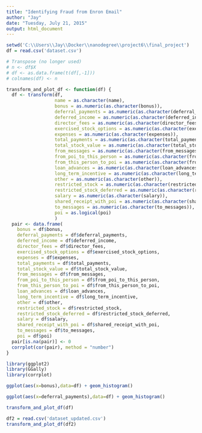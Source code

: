 ```yaml
---
title: "Identifying Fraud from Enron Email"
author: "Jay"
date: "Tuesday, July 21, 2015"
output: html_document
---
```


```r
setwd('C:\\Users\\Jay\\Docker\\nanodegree\\project6\\final_project')
df = read.csv('dataset.csv')

# Transpose (no longer used)
# n <- df$X
# df <- as.data.frame(t(df[,-1]))
# colnames(df) <- n

transform_and_plot_df <- function(df) {
  df <- transform(df,
                  name = as.character(name),
                  bonus = as.numeric(as.character(bonus)),
                  deferral_payments = as.numeric(as.character(deferral_payments)),
                  deferred_income = as.numeric(as.character(deferred_income)),
                  director_fees = as.numeric(as.character(director_fees)),
                  exercised_stock_options = as.numeric(as.character(exercised_stock_options)),
                  expenses = as.numeric(as.character(expenses)),
                  total_payments = as.numeric(as.character(total_payments)),
                  total_stock_value = as.numeric(as.character(total_stock_value)),
                  from_messages = as.numeric(as.character(from_messages)),
                  from_poi_to_this_person = as.numeric(as.character(from_poi_to_this_person)),
                  from_this_person_to_poi = as.numeric(as.character(from_this_person_to_poi)),
                  loan_advances = as.numeric(as.character(loan_advances)),
                  long_term_incentive = as.numeric(as.character(long_term_incentive)),
                  other = as.numeric(as.character(other)),
                  restricted_stock = as.numeric(as.character(restricted_stock)),
                  restricted_stock_deferred = as.numeric(as.character(restricted_stock_deferred)),
                  salary = as.numeric(as.character(salary)),
                  shared_receipt_with_poi = as.numeric(as.character(shared_receipt_with_poi)),
                  to_messages = as.numeric(as.character(to_messages)),
                  poi = as.logical(poi)
                  )
  pair <- data.frame(
    bonus = df$bonus,
    deferral_payments = df$deferral_payments,
    deferred_income = df$deferred_income,
    director_fees = df$director_fees,
    exercised_stock_options = df$exercised_stock_options,
    expenses = df$expenses,
    total_payments = df$total_payments,
    total_stock_value = df$total_stock_value,
    from_messages = df$from_messages,
    from_poi_to_this_person = df$from_poi_to_this_person,
    from_this_person_to_poi = df$from_this_person_to_poi,
    loan_advances = df$loan_advances,
    long_term_incentive = df$long_term_incentive,
    other = df$other,
    restricted_stock = df$restricted_stock,
    restricted_stock_deferred = df$restricted_stock_deferred,
    salary = df$salary,
    shared_receipt_with_poi = df$shared_receipt_with_poi,
    to_messages = df$to_messages,
    poi = df$poi)
  pair[is.na(pair)] <- 0 
  corrplot(cor(pair), method = "number")
}
```
```r
library(ggplot2)
library(GGally)
library(corrplot)
```

```r
ggplot(aes(x=bonus),data=df) + geom_histogram()
```

```r
ggplot(aes(x=deferral_payments),data=df) + geom_histogram()
```

```r
transform_and_plot_df(df)
```
```r
df2 = read.csv('dataset_updated.csv')
transform_and_plot_df(df2)
```